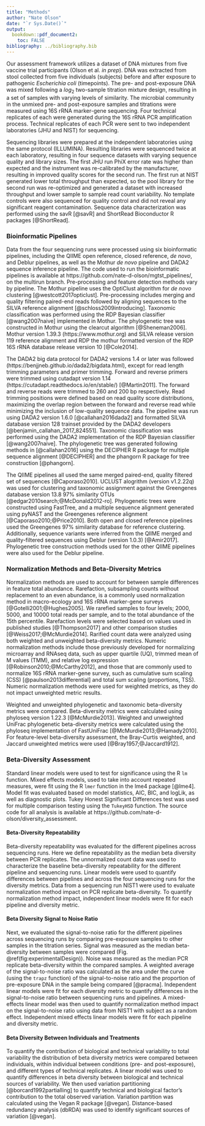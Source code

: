 ```yaml
---
title: "Methods"
author: "Nate Olson"
date: "`r Sys.Date()`"
output:
  bookdown::pdf_document2:
    toc: FALSE
bibliography: ../bibliography.bib
---
```


Our assessment framework utilizes a dataset of DNA mixtures from five vaccine trial participants (Olson et al. _in prep_).
DNA was extracted from stool collected from five individuals (subjects) before and after exposure to pathogenic _Escherichia coli_ (timepoints).
The pre- and post-exposure DNA was mixed following a $log_2$ two-sample titration mixture design, resulting in a set of samples with varying levels of similarity.
The microbial community in the unmixed pre- and post-exposure samples and titrations were measured using 16S rRNA marker-gene sequencing.
Four technical replicates of each were generated during the 16S rRNA PCR amplification process.
Technical replicates of each PCR were sent to two independent laboratories (JHU and NIST) for sequencing.


Sequencing libraries were prepared at the independent laboratories using the same protocol (ILLUMINA).
Resulting libraries were sequenced twice at each laboratory, resulting in four sequence datasets with varying sequence quality and library sizes.
The first JHU run PhiX error rate was higher than expected and the instrument was re-calibrated by the manufacturer, resulting in improved quality scores for the second run.
The first run at NIST generated lower total throughput than expected, so the pool library for the second run was re-optimized and generated a dataset with increased throughput and lower sample to sample read count variability.
No template controls were also sequenced for quality control and did not reveal any significant reagent contamination.
Sequence data characterization was performed using the savR [@savR] and ShortRead Bioconductor R packages [@ShortRead].


### Bioinformatic Pipelines
Data from the four sequencing runs were processed using six bioinformatic pipelines, including the QIIME open reference, closed reference, _de novo_, and Deblur pipelines, as well as the Mothur _de novo_ pipeline and DADA2 sequence inference pipeline.
The code used to run the bioinformatic pipelines is available at https://github.com/nate-d-olson/mgtst_pipelines/, on the multirun branch.
Pre-processing and feature detection methods vary by pipeline.
The Mothur pipeline uses the OptiClust algorithm for _de novo_ clustering [@westcott2017opticlust].
Pre-processing includes merging and quality filtering paired-end reads followed by aligning sequences to the SILVA reference alignment [@schloss2009introducing].
Taxonomic classification was performed using the RDP Bayesian classifier [@wang2007naive] implemented in Mothur.
The phylogenetic tree was constructed in Mothur using the clearcut algorithm [@Sheneman2006].
Mothur version 1.39.3 (https://www.mothur.org) and SILVA release version 119 reference alignment and RDP the mothur formatted version of the RDP 16S rRNA database release version 10 [@Cole2014].


The DADA2 big data protocol for DADA2 versions 1.4 or later was followed (https://benjjneb.github.io/dada2/bigdata.html), except for read length trimming parameters and primer trimming.
Forward and reverse primers were trimmed using cutadapt version 1.14 (https://cutadapt.readthedocs.io/en/stable/) [@Martin2011].
The forward and reverse reads were trimmed to 260 and 200 bp respectively.
Read trimming positions were defined based on read quality score distributions, maximizing the overlap region between the forward and reverse read while minimizing the inclusion of low-quality sequence data.
The pipeline was run using DADA2 version 1.6.0 [@callahan2016dada2] and formatted SILVA database version 128 trainset provided by the DADA2 developers [@benjamin_callahan_2017_824551].
Taxonomic classification was performed using the DADA2 implementation of the RDP Bayesian classifier [@wang2007naive].
The phylogenetic tree was generated following methods in [@callahan2016] using the DECIPHER R package for multiple sequence alignment [@DECIPHER] and the phangorn R package for tree construction [@phangorn].


The QIIME pipelines all used the same merged paired-end, quality filtered set of sequences [@Caporaso2010].
UCLUST alogrithm (version v1.2.22q) was used for clustering and taxonomic assignment against the Greengenes database version 13.8 97\% similarity OTUs [@edgar2010search;@McDonald2012-ro].
Phylogenetic trees were constructed using FastTree, and a multiple sequence alignment generated using pyNAST and the Greengenes reference alignment [@Caporaso2010;@Price2010].
Both open and closed reference pipelines used the Greengenes 97\% similarity database for reference clustering.
Additionally, sequence variants were inferred from the QIIME merged and quality-filtered sequences using Deblur (version 1.0.3) [@Amir2017].
Phylogenetic tree construction methods used for the other QIIME pipelines were also used for the Deblur pipeline.

### Normalization Methods and Beta-Diversity Metrics
Normalization methods are used to account for between sample differences in feature total abundance.
Rarefaction, subsampling counts without replacement to an even abundance, is a commonly used normalization method in macro-ecology and 16S rRNA marker-gene surveys [@Gotelli2001;@Hughes2005].
We rarefied samples to four levels; 2000, 5000, and 10000 total reads per sample, and to the total abundance of the 15th percentile.
Rarefaction levels were selected based on values used in published studies [@Thompson2017] and other comparison studies [@Weiss2017;@McMurdie2014].
Rarified count data were analyzed using both weighted and unweighted beta-diversity metrics.
Numeric normalization methods include those previously developed for normalizing microarray and RNAseq data, such as upper quartile (UQ), trimmed mean of M values (TMM), and relative log expression [@Robinson2010;@McCarthy2012], and those that are commonly used to normalize 16S rRNA marker-gene survey, such as cumulative sum scaling (CSS) [@paulson2013differential] and total sum scaling (proportions, TSS).
Numeric normalization methods were used for weighted metrics, as they do not impact unweighted metric results.

Weighted and unweighted phylogenetic and taxonomic beta-diversity metrics were compared. Beta-diversity metrics were calculated using phyloseq version 1.22.3 [@McMurdie2013]. Weighted and unweighted UniFrac phylogenetic beta-diversity metrics were calculated using the phyloseq implementation of FastUniFrac [@McMurdie2013;@Hamady2010]. For feature-level beta-diversity assessment, the Bray-Curtis weighted, and Jaccard unweighted metrics were used [@Bray1957;@Jaccard1912].

### Beta-Diversity Assessment
Standard linear models were used to test for significance using the R `lm` function.
Mixed effects models, used to take into account repeated measures, were fit using the R `lmer` function in the lme4 package [@lme4].
Model fit was evaluated based on model statistics, AIC, BIC, and logLik, as well as diagnostic plots.
Tukey Honest Significant Differences test was used for multiple comparison testing using the `TukeyHSD` function.
The source code for all analysis is available at https://github.com/nate-d-olson/diversity_assessment.

#### Beta-Diversity Repeatability

Beta-diversity repeatability was evaluated for the different pipelines across sequencing runs.
Here we define repeatability as the median beta diversity between PCR replicates.
The unnormalized count data was used to characterize the baseline beta-diversity repeatability for the different pipeline and sequencing runs.
Linear models were used to quantify differences between pipelines and across the four sequencing runs for the diversity metrics.
Data from a sequencing run NIST1 were used to evaluate normalization method impact on PCR replicate beta-diversity.
To quantify normalization method impact, independent linear models were fit for each pipeline and diversity metric.


<!-- - R model equation  `mean_dist~pipe*seq_run_id`, `mean_dist` is the mean beta-diversity between the four PCR replicates, `pipe` is bioinformatic pipeline, and `seq_run_id` is sequencing run number (note does not account for lab effect).
- Linear model used to quantify normalization method impact on PCR repeatability.
    - Independent models fit for each diversity metric-pipeline combination.
    - R model equation `mean_dist~normalization`.
-->

#### Beta Diversity Signal to Noise Ratio

Next, we evaluated the signal-to-noise ratio for the different pipelines across sequencing runs by comparing pre-exposure samples to other samples in the titration series.
Signal was measured as the median beta-diversity between samples were compared (Fig. \@ref(fig:experimentalDesign)).
Noise was measured as the median PCR replicate beta-diversity within the compared samples.
A weighted average of the signal-to-noise ratio was calculated as the area under the curve (using the `trapz` function) of the signal-to-noise ratio and the proportion of pre-exposure DNA in the sample being compared [@pracma].
Independent linear models were fit for each diversity metric to quantify differences in the signal-to-noise ratio between sequencing runs and pipelines.
A mixed-effects linear model was then used to quantify normalization method impact on the signal-to-noise ratio using data from NIST1 with subject as a random effect.
Independent mixed effects linear models were fit for each pipeline and diversity metric.

<!-- linear model was then used  and diversity metric `log10(auc) ~ pipe + seq_run_num + biosample_id`.
norm effect `log10(auc) ~ method + (1 | biosample_id)`
-->


#### Beta Diversity Between Individuals and Treatments

To quantify the contribution of biological and technical variability to total variability the distribution of beta diversity metrics were compared between individuals, within individual between conditions (pre- and post-exposure), and different types of technical replicates.
A linear model was used to quantify differences in beta diversity between biological and technical sources of variability.
We then used variation partitioning [@borcard1992partialling] to quantify technical and biological factor's contribution to the total observed variation.
Variation partition was calculated using the Vegan R package [@vegan].
Distance-based redundancy analysis (dbRDA) was used to identify significant sources of variation [@vegan].

<!-- - R model equation `log(value) ~ variation + variation_label`, `value` is the beta diversity between replicates, `variation_label` is the variation source, and `variation` is the type of variation.
- Variation labels
    - btw_subject_w/in_time: between subjects within treatment (pre- and post-exposure), within sequencing run
    - w/in_subj_btw_time: within subject between treatments, within sequencing run
    - btw_time: across subjects between treatments, within sequencing run
    - w/in_lab_pcr: with subject, treatment and lab, between sequencing runs?? (check)
    - w/in_lab_runs: within subject, treatment, lab, and sequencing runs (4 pcr replicates)
    - btw_labs: within subject, treatment, across sequencing labs -->

